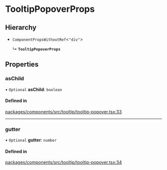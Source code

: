 # TooltipPopoverProps

## Hierarchy

- `ComponentPropsWithoutRef`\<`"div"`\>

  ↳ **`TooltipPopoverProps`**

## Properties

### asChild

• `Optional` **asChild**: `boolean`

#### Defined in

[packages/components/src/tooltip/tooltip-popover.tsx:33](https://github.com/vtex/shoreline/blob/0b6f8d7fa/packages/components/src/tooltip/tooltip-popover.tsx#L33)

---

### gutter

• `Optional` **gutter**: `number`

#### Defined in

[packages/components/src/tooltip/tooltip-popover.tsx:34](https://github.com/vtex/shoreline/blob/0b6f8d7fa/packages/components/src/tooltip/tooltip-popover.tsx#L34)
